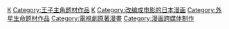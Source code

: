 [[Category:藤子不二雄Ⓐ|K]][[Category:王子主角题材作品|Category:王子主角题材作品]]
[[Category:怪物题材作品|K]]
[[Category:改编成电影的日本漫画|Category:改编成电影的日本漫画]][[Category:外星生命题材作品|Category:外星生命题材作品]]
[[Category:電視劇原著漫畫|Category:電視劇原著漫畫]]
[[Category:漫画跨媒体制作|Category:漫画跨媒体制作]]